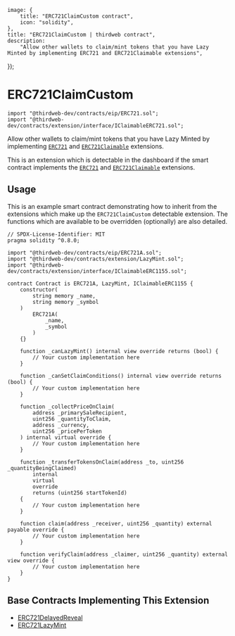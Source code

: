 
	image: {
		title: "ERC721ClaimCustom contract",
		icon: "solidity",
	},
	title: "ERC721ClaimCustom | thirdweb contract",
	description:
		"Allow other wallets to claim/mint tokens that you have Lazy Minted by implementing ERC721 and ERC721Claimable extensions",
});

# ERC721ClaimCustom

```solidity
import "@thirdweb-dev/contracts/eip/ERC721.sol";
import "@thirdweb-dev/contracts/extension/interface/IClaimableERC721.sol";
```

Allow other wallets to claim/mint tokens that you have Lazy Minted by
implementing [`ERC721`](/contracts/build/extensions/erc-721/ERC721) and [`ERC721Claimable`](/contracts/build/extensions/erc-721/ERC721Claimable) extensions.

This is an extension which is detectable in the dashboard if the smart contract implements the
[`ERC721`](/contracts/build/extensions/erc-721/ERC721) and [`ERC721Claimable`](/contracts/build/extensions/erc-721/ERC721Claimable) extensions.

<GithubButtonLink href="https://github.com/thirdweb-dev/contracts/blob/main/contracts/extension/interface/IClaimableERC721.sol" />

## Usage

This is an example smart contract demonstrating how to inherit from the extensions which make up the `ERC721ClaimCustom` detectable extension.
The functions which are available to be overridden (optionally) are also detailed.

```solidity
// SPDX-License-Identifier: MIT
pragma solidity ^0.8.0;

import "@thirdweb-dev/contracts/eip/ERC721A.sol";
import "@thirdweb-dev/contracts/extension/LazyMint.sol";
import "@thirdweb-dev/contracts/extension/interface/IClaimableERC1155.sol";

contract Contract is ERC721A, LazyMint, IClaimableERC1155 {
    constructor(
        string memory _name,
        string memory _symbol
    )
        ERC721A(
            _name,
            _symbol
        )
    {}

    function _canLazyMint() internal view override returns (bool) {
        // Your custom implementation here
    }

    function _canSetClaimConditions() internal view override returns (bool) {
        // Your custom implementation here
    }

    function _collectPriceOnClaim(
        address _primarySaleRecipient,
        uint256 _quantityToClaim,
        address _currency,
        uint256 _pricePerToken
    ) internal virtual override {
        // Your custom implementation here
    }

    function _transferTokensOnClaim(address _to, uint256 _quantityBeingClaimed)
        internal
        virtual
        override
        returns (uint256 startTokenId)
    {
        // Your custom implementation here
    }

    function claim(address _receiver, uint256 _quantity) external payable override {
        // Your custom implementation here
    }

    function verifyClaim(address _claimer, uint256 _quantity) external view override {
        // Your custom implementation here
    }
}
```

## Base Contracts Implementing This Extension

- [ERC721DelayedReveal](/contracts/build/base-contracts/erc-721/delayed-reveal)
- [ERC721LazyMint](/contracts/build/base-contracts/erc-721/lazy-mint)
